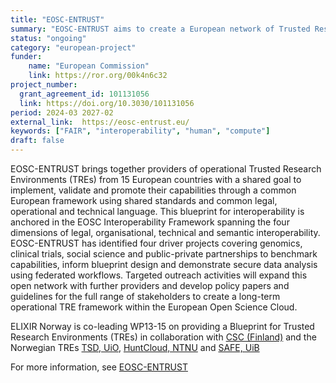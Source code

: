 ```yaml
---
title: "EOSC-ENTRUST"
summary: "EOSC-ENTRUST aims to create a European network of Trusted Research Environments (TREs) for sensitive data and drive European interoperability by joint development of a common blueprint for federated data access and analysis." 
status: "ongoing"
category: "european-project"
funder:
    name: "European Commission"
    link: https://ror.org/00k4n6c32
project_number:
  grant_agreement_id: 101131056
  link: https://doi.org/10.3030/101131056
period: 2024-03 2027-02
external_link:  https://eosc-entrust.eu/
keywords: ["FAIR", "interoperability", "human", "compute"]
draft: false
---
```


EOSC-ENTRUST brings together providers of operational Trusted Research Environments (TREs) from 15 European countries with a shared goal to implement, validate and promote their capabilities through a common European framework using shared standards and common legal, operational and technical language.
This blueprint for interoperability is anchored in the EOSC Interoperability Framework spanning the four dimensions of legal, organisational, technical and semantic interoperability.
EOSC-ENTRUST has identified four driver projects covering genomics, clinical trials, social science and public-private partnerships to benchmark capabilities, inform blueprint design and demonstrate secure data analysis using federated workflows.
Targeted outreach activities will expand this open network with further providers and develop policy papers and guidelines for the full range of stakeholders to create a long-term operational TRE framework within the European Open Science Cloud.

ELIXIR Norway is co-leading WP13-15 on providing a Blueprint for Trusted Research Environments (TREs) in collaboration with [CSC (Finland)](https://csc.fi/en/) and the Norwegian TREs [TSD, UiO](https://www.uio.no/tjenester/it/forskning/sensitiv/), [HuntCloud, NTNU](https://about.hdc.ntnu.no/) and [SAFE, UiB](https://www.uib.no/safe)

For more information, see [EOSC-ENTRUST](https://eosc-entrust.eu/about)
